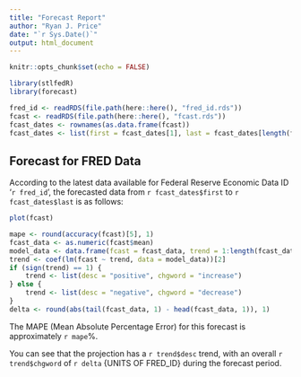 ```yaml
---
title: "Forecast Report"
author: "Ryan J. Price"
date: "`r Sys.Date()`"
output: html_document
---
```


```r
knitr::opts_chunk$set(echo = FALSE)

library(stlfedR)
library(forecast)

fred_id <- readRDS(file.path(here::here(), "fred_id.rds"))
fcast <- readRDS(file.path(here::here(), "fcast.rds"))
fcast_dates <- rownames(as.data.frame(fcast))
fcast_dates <- list(first = fcast_dates[1], last = fcast_dates[length(fcast_dates)])
```

Forecast for FRED Data
----------------------

According to the latest data available for Federal Reserve Economic Data ID '`r fred_id`',
the forecasted data from `r fcast_dates$first` to `r fcast_dates$last` is as
follows:

```r
plot(fcast)
```

```r
mape <- round(accuracy(fcast)[5], 1)
fcast_data <- as.numeric(fcast$mean)
model_data <- data.frame(fcast = fcast_data, trend = 1:length(fcast_data))
trend <- coef(lm(fcast ~ trend, data = model_data))[2]
if (sign(trend) == 1) {
    trend <- list(desc = "positive", chgword = "increase")
} else {
    trend <- list(desc = "negative", chgword = "decrease")
}
delta <- round(abs(tail(fcast_data, 1) - head(fcast_data, 1)), 1)
```

The MAPE (Mean Absolute Percentage Error) for this forecast is approximately `r mape`%.

You can see that the projection has a `r trend$desc` trend, with an overall `r trend$chgword`
of `r delta` {UNITS OF FRED_ID} during the forecast period.
